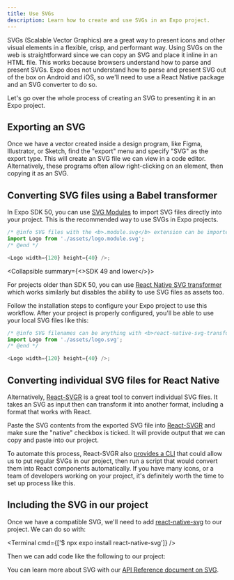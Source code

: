 ```yaml
---
title: Use SVGs
description: Learn how to create and use SVGs in an Expo project.
---
```



SVGs (Scalable Vector Graphics) are a great way to present icons and other visual elements in a flexible, crisp, and performant way. Using SVGs on the web is straightforward since we can copy an SVG and place it inline in an HTML file. This works because browsers understand how to parse and present SVGs. Expo does not understand how to parse and present SVG out of the box on Android and iOS, so we'll need to use a React Native package and an SVG converter to do so.

Let's go over the whole process of creating an SVG to presenting it in an Expo project.

## Exporting an SVG

Once we have a vector created inside a design program, like Figma, Illustrator, or Sketch, find the "export" menu and specify "SVG" as the export type. This will create an SVG file we can view in a code editor. Alternatively, these programs often allow right-clicking on an element, then copying it as an SVG.

## Converting SVG files using a Babel transformer

In Expo SDK 50, you can use [SVG Modules](/versions/latest/sdk/svg#svg-modules/) to import SVG files directly into your project. This is the recommended way to use SVGs in Expo projects.

```js
/* @info SVG files with the <b>.module.svg</b> extension can be imported as React components */
import Logo from './assets/logo.module.svg';
/* @end */

<Logo width={120} height={40} />;
```

<Collapsible summary={<>SDK 49 and lower</>}>

For projects older than SDK 50, you can use [React Native SVG transformer](https://github.com/kristerkari/react-native-svg-transformer) which works similarly but disables the ability to use SVG files as assets too.

Follow the installation steps to configure your Expo project to use this workflow. After your project is properly configured, you'll be able to use your local SVG files like this:

```javascript
/* @info SVG filenames can be anything with <b>react-native-svg-transformer</b> because they can only be React components. */
import Logo from './assets/logo.svg';
/* @end */

<Logo width={120} height={40} />;
```

</Collapsible>

## Converting individual SVG files for React Native

Alternatively, [React-SVGR](https://react-svgr.com/playground/?native=true) is a great tool to convert individual SVG files. It takes an SVG as input then can transform it into another format, including a format that works with React.

Paste the SVG contents from the exported SVG file into [React-SVGR](https://react-svgr.com/playground/?native=true) and make sure the "native" checkbox is ticked. It will provide output that we can copy and paste into our project.

To automate this process, React-SVGR also [provides a CLI](https://react-svgr.com/docs/cli/) that could allow us to put regular SVGs in our project, then run a script that would convert them into React components automatically. If you have many icons, or a team of developers working on your project, it's definitely worth the time to set up process like this.

## Including the SVG in our project

Once we have a compatible SVG, we'll need to add [react-native-svg](https://github.com/react-native-svg/react-native-svg) to our project. We can do so with:

<Terminal cmd={['$ npx expo install react-native-svg']} />

Then we can add code like the following to our project:

<SnackEmbed snackId="@jonsamp/react-native-svg-example" preview platform="web" />

You can learn more about SVG with our [API Reference document on SVG](/versions/latest/sdk/svg/).

